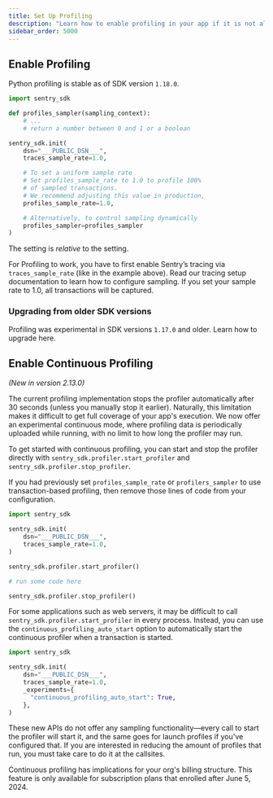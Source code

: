 ```yaml
---
title: Set Up Profiling
description: "Learn how to enable profiling in your app if it is not already set up."
sidebar_order: 5000
---
```


<PlatformContent includePath="profiling/index/preface" />
<PlatformContent includePath="profiling/index/why-profiling" />

## Enable Profiling

<Note>

Python profiling is stable as of SDK version `1.18.0`.

</Note>


```python
import sentry_sdk

def profiles_sampler(sampling_context):
    # ...
    # return a number between 0 and 1 or a boolean

sentry_sdk.init(
    dsn="___PUBLIC_DSN___",
    traces_sample_rate=1.0,

    # To set a uniform sample rate
    # Set profiles_sample_rate to 1.0 to profile 100%
    # of sampled transactions.
    # We recommend adjusting this value in production,
    profiles_sample_rate=1.0,

    # Alternatively, to control sampling dynamically
    profiles_sampler=profiles_sampler
)
```

<Note>

The <PlatformIdentifier name="profiles_sample_rate" /> setting is _relative_ to the <PlatformIdentifier name="traces_sample_rate" /> setting.

For Profiling to work, you have to first enable Sentry’s tracing via `traces_sample_rate` (like in the example above). Read our <PlatformLink to="/tracing/">tracing setup documentation</PlatformLink> to learn how to configure sampling. If you set your sample rate to 1.0, all transactions will be captured.

</Note>

### Upgrading from older SDK versions

Profiling was experimental in SDK versions `1.17.0` and older. Learn how to upgrade <PlatformLink to="/profiling/troubleshooting/#ipgrading-from-older-sdk-versions">here</PlatformLink>.

## Enable Continuous Profiling

<Include name="feature-stage-beta.mdx" />

_(New in version 2.13.0)_

The current profiling implementation stops the profiler automatically after 30 seconds (unless you manually stop it earlier). Naturally, this limitation makes it difficult to get full coverage of your app's execution. We now offer an experimental continuous mode, where profiling data is periodically uploaded while running, with no limit to how long the profiler may run.

To get started with continuous profiling, you can start and stop the profiler directly with `sentry_sdk.profiler.start_profiler` and `sentry_sdk.profiler.stop_profiler`.

<Note>

If you had previously set `profiles_sample_rate` or `profilers_sampler` to use transaction-based profiling, then remove those lines of code from your configuration.

</Note>

```python
import sentry_sdk

sentry_sdk.init(
    dsn="___PUBLIC_DSN___",
    traces_sample_rate=1.0,
)

sentry_sdk.profiler.start_profiler()

# run some code here

sentry_sdk.profiler.stop_profiler()
```

For some applications such as web servers, it may be difficult to call `sentry_sdk.profiler.start_profiler` in every process. Instead, you can use the `continuous_profiling_auto_start` option to automatically start the continuous profiler when a transaction is started.

```python
import sentry_sdk

sentry_sdk.init(
    dsn="___PUBLIC_DSN___",
    traces_sample_rate=1.0,
    _experiments={
      "continuous_profiling_auto_start": True,
    },
)
```

These new APIs do not offer any sampling functionality—every call to start the profiler will start it, and the same goes for launch profiles if you've configured that. If you are interested in reducing the amount of profiles that run, you must take care to do it at the callsites.

Continuous profiling has implications for your org's billing structure. This feature is only available for subscription plans that enrolled after June 5, 2024.
